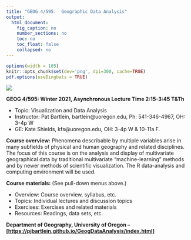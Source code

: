 ```yaml
---
title: "GEOG 4/595:  Geographic Data Analysis"
output: 
  html_document:
    fig_caption: no
    number_sections: no
    toc: no
    toc_float: false
    collapsed: no
---
```


```r
options(width = 105)
knitr::opts_chunk$set(dev='png', dpi=300, cache=TRUE)
pdf.options(useDingbats = TRUE)
```

![](images/annp.png)

**GEOG 4/595: Winter 2021, Asynchronous Lecture Time 2:15-3:45 T&Th**

- Topic:  Visualization and Data Analysis
- Instructor:  Pat Bartlein, bartlein@uoregon.edu, Ph: 541-346-4967, OH: 3-4p W
- GE:  Kate Shields, kfs@uoregon.edu, OH: 3-4p W &  10-11a F.

**Course overview:**  Phenomena describable by multiple variables arise in many subfields of physical and human geography and related disciplines.  The focus of this course is on the analysis and display of multivariate geographical data by traditional multivariate "machine-learning" methods and by newer methods of scientific visualization.  The R data-analysis and computing environment will be used.

**Course materials:** (See pull-down menus above.)  

- Overview:  Course overview, syllabus, etc.
- Topics:  Individual lectures and discussion topics
- Exercises:  Exercises and related materials
- Resources:  Readings, data sets, etc.
  
**Department of Geography, University of Oregon  -- 
[[https://pjbartlein.github.io/GeogDataAnalysis/index.html]](https://pjbartlein.github.io/GeogDataAnalysis/index.html)**
